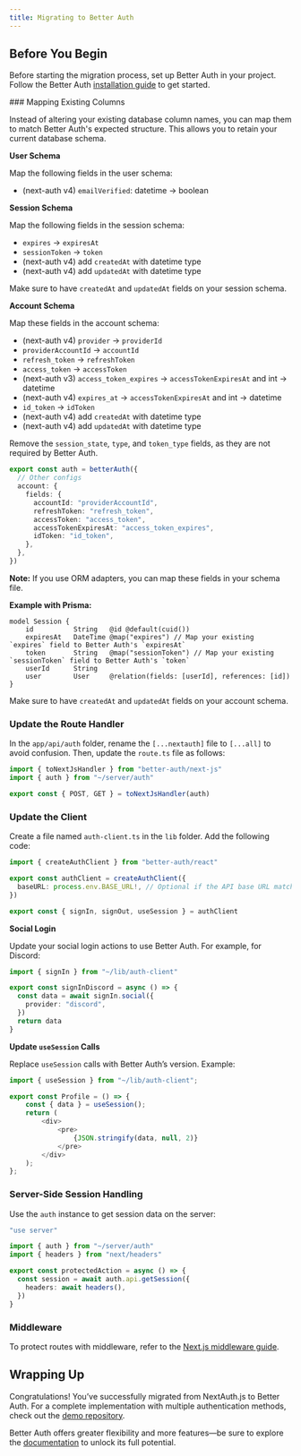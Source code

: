 ```yaml
---
title: Migrating to Better Auth
---
```



## Before You Begin

Before starting the migration process, set up Better Auth in your project. Follow the Better Auth [installation guide](https://better-auth.com/docs/installation) to get started.

<Steps>
### Mapping Existing Columns

Instead of altering your existing database column names, you can map them to match Better Auth's expected structure. This allows you to retain your current database schema.

**User Schema**

Map the following fields in the user schema:

- (next-auth v4) `emailVerified`: datetime → boolean

**Session Schema**

Map the following fields in the session schema:

- `expires` → `expiresAt`
- `sessionToken` → `token`
- (next-auth v4) add `createdAt` with datetime type
- (next-auth v4) add `updatedAt` with datetime type

Make sure to have `createdAt` and `updatedAt` fields on your session schema.

**Account Schema**

Map these fields in the account schema:

- (next-auth v4) `provider` → `providerId`
- `providerAccountId` → `accountId`
- `refresh_token` → `refreshToken`
- `access_token` → `accessToken`
- (next-auth v3) `access_token_expires` → `accessTokenExpiresAt` and int → datetime
- (next-auth v4) `expires_at` → `accessTokenExpiresAt` and int → datetime
- `id_token` → `idToken`
- (next-auth v4) add `createdAt` with datetime type
- (next-auth v4) add `updatedAt` with datetime type

Remove the `session_state`, `type`, and `token_type` fields, as they are not required by Better Auth.

```typescript filename="auth.ts"
export const auth = betterAuth({
  // Other configs
  account: {
    fields: {
      accountId: "providerAccountId",
      refreshToken: "refresh_token",
      accessToken: "access_token",
      accessTokenExpiresAt: "access_token_expires",
      idToken: "id_token",
    },
  },
})
```

**Note:** If you use ORM adapters, you can map these fields in your schema file.

**Example with Prisma:**

```prisma filename="schema.prisma"
model Session {
    id          String   @id @default(cuid())
    expiresAt   DateTime @map("expires") // Map your existing `expires` field to Better Auth's `expiresAt`
    token       String   @map("sessionToken") // Map your existing `sessionToken` field to Better Auth's `token`
    userId      String
    user        User     @relation(fields: [userId], references: [id])
}
```

Make sure to have `createdAt` and `updatedAt` fields on your account schema.

### Update the Route Handler

In the `app/api/auth` folder, rename the `[...nextauth]` file to `[...all]` to avoid confusion. Then, update the `route.ts` file as follows:

```typescript filename="app/api/auth/[...all]/route.ts"
import { toNextJsHandler } from "better-auth/next-js"
import { auth } from "~/server/auth"

export const { POST, GET } = toNextJsHandler(auth)
```

### Update the Client

Create a file named `auth-client.ts` in the `lib` folder. Add the following code:

```typescript filename="auth-client.ts"
import { createAuthClient } from "better-auth/react"

export const authClient = createAuthClient({
  baseURL: process.env.BASE_URL!, // Optional if the API base URL matches the frontend
})

export const { signIn, signOut, useSession } = authClient
```

**Social Login**

Update your social login actions to use Better Auth. For example, for Discord:

```typescript filename="actions.ts"
import { signIn } from "~/lib/auth-client"

export const signInDiscord = async () => {
  const data = await signIn.social({
    provider: "discord",
  })
  return data
}
```

**Update `useSession` Calls**

Replace `useSession` calls with Better Auth’s version. Example:

```typescript filename="Profile.tsx"
import { useSession } from "~/lib/auth-client";

export const Profile = () => {
    const { data } = useSession();
    return (
        <div>
            <pre>
                {JSON.stringify(data, null, 2)}
            </pre>
        </div>
    );
};
```

### Server-Side Session Handling

Use the `auth` instance to get session data on the server:

```typescript filename="actions.ts"
"use server"

import { auth } from "~/server/auth"
import { headers } from "next/headers"

export const protectedAction = async () => {
  const session = await auth.api.getSession({
    headers: await headers(),
  })
}
```

### Middleware

To protect routes with middleware, refer to the [Next.js middleware guide](https://www.better-auth.com/docs/integrations/next#middleware).

</Steps>

## Wrapping Up

Congratulations! You’ve successfully migrated from NextAuth.js to Better Auth. For a complete implementation with multiple authentication methods, check out the [demo repository](https://github.com/Bekacru/t3-app-better-auth).

Better Auth offers greater flexibility and more features—be sure to explore the [documentation](/docs) to unlock its full potential.
